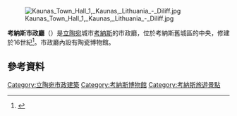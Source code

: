 {{noteTA
|G1=地名
}}
[[Image:Kaunas_Town_Hall_1,_Kaunas,_Lithuania_-_Diliff.jpg|thumb]]

'''考納斯市政廳'''（{{lang-lt|Kauno rotušė}}）是[[立陶宛|立陶宛]]城市[[考納斯|考納斯]]的市政廳，位於考納斯舊城區的中央，修建於16世紀<ref>{{cite web|title=Kauno rotušės rūmams ieškoma platesnio pritaikymo|url=http://www.respublika.lt/lt/naujienos/lietuva/kitos_lietuvos_zinios/kauno_rotuses_rumams_ieskoma_platesnio_pritaikymo/|publisher=Respublika (Lithuanian newspaper)|accessdate=2009-11-09|language=lt|archive-url=https://web.archive.org/web/20120228195045/http://www.respublika.lt/lt/naujienos/lietuva/kitos_lietuvos_zinios/kauno_rotuses_rumams_ieskoma_platesnio_pritaikymo/|archive-date=2012-02-28|dead-url=yes}}</ref>。市政廳內設有陶瓷博物館。

==參考資料==
{{reflist}}
{{Coord|54|53|48|N|23|53|08|E|type:landmark|display=title}}
{{commonscat|Town hall in Kaunas}}

[[Category:立陶宛市政建築|Category:立陶宛市政建築]]
[[Category:考納斯博物館|Category:考納斯博物館]]
[[Category:考納斯旅遊景點|Category:考納斯旅遊景點]]